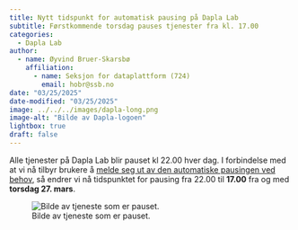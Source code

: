 ```yaml
---
title: Nytt tidspunkt for automatisk pausing på Dapla Lab
subtitle: Førstkommende torsdag pauses tjenester fra kl. 17.00 
categories:
  - Dapla Lab
author:
  - name: Øyvind Bruer-Skarsbø
    affiliation: 
      - name: Seksjon for dataplattform (724)
        email: hobr@ssb.no
date: "03/25/2025"
date-modified: "03/25/2025"
image: ../../../images/dapla-long.png
image-alt: "Bilde av Dapla-logoen"
lightbox: true
draft: false
---
```


Alle tjenester på Dapla Lab blir pauset kl 22.00 hver dag. I forbindelse med at vi nå tilbyr brukere å [melde seg ut av den automatiske pausingen ved behov](../2025-03-03-dapla-lab-nosuspend/), så endrer vi nå tidspunktet for pausing fra 22.00 til **17.00** fra og med **torsdag 27. mars**. 

![Bilde av tjeneste som er pauset.](./dapla-lab-paused-service.png){fig-alt="Bilde av tjeneste som er pauset." #fig-dapla-lab-paused-service}

